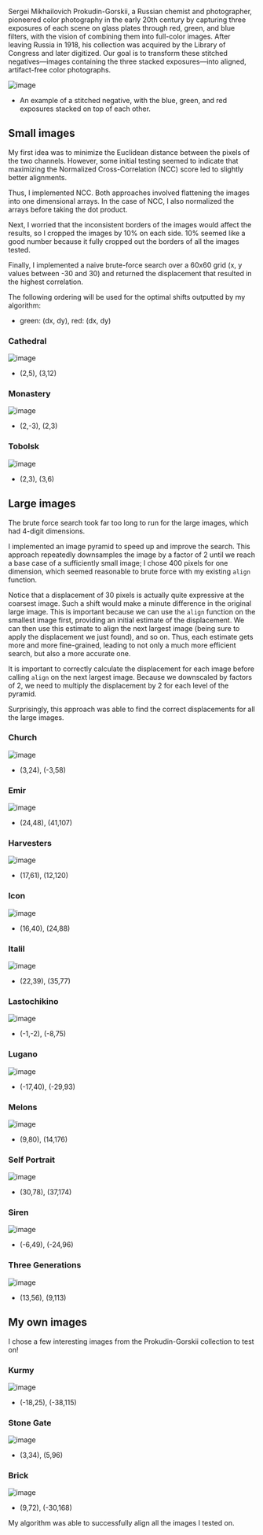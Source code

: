 Sergei Mikhailovich Prokudin-Gorskii, a Russian chemist and photographer, pioneered color photography in the early 20th century by capturing three exposures of each scene on glass plates through red, green, and blue filters, with the vision of combining them into full-color images. After leaving Russia in 1918, his collection was acquired by the Library of Congress and later digitized. Our goal is to transform these stitched negatives—images containing the three stacked exposures—into aligned, artifact-free color photographs.

![image](/cs180/cathedral.jpg)

- An example of a stitched negative, with the blue, green, and red exposures stacked on top of each other.

## Small images

My first idea was to minimize the Euclidean distance between the pixels of the two channels. However, some initial testing seemed to indicate that maximizing the Normalized Cross-Correlation (NCC) score led to slightly better alignments.

Thus, I implemented NCC. Both approaches involved flattening the images into one dimensional arrays. In the case of NCC, I also normalized the arrays before taking the dot product.

Next, I worried that the inconsistent borders of the images would affect the results, so I cropped the images by 10% on each side. 10% seemed like a good number because it fully cropped out the borders of all the images tested.

Finally, I implemented a naive brute-force search over a 60x60 grid (x, y values between -30 and 30) and returned the displacement that resulted in the highest correlation.

The following ordering will be used for the optimal shifts outputted by my algorithm:

- green: (dx, dy), red: (dx, dy)

### Cathedral

![image](/cs180/proj1/cathedral.jpg)

- (2,5), (3,12)

### Monastery

![image](/cs180/proj1/monastery.jpg)

- (2,-3), (2,3)

### Tobolsk

![image](/cs180/proj1/tobolsk.jpg)

- (2,3), (3,6)

## Large images

The brute force search took far too long to run for the large images, which had 4-digit dimensions.

I implemented an image pyramid to speed up and improve the search. This approach repeatedly downsamples the image by a factor of 2 until we reach a base case of a sufficiently small image; I chose 400 pixels for one dimension, which seemed reasonable to brute force with my existing `align` function.

Notice that a displacement of 30 pixels is actually quite expressive at the coarsest image. Such a shift would make a minute difference in the original large image. This is important because we can use the `align` function on the smallest image first, providing an initial estimate of the displacement. We can then use this estimate to align the next largest image (being sure to apply the displacement we just found), and so on. Thus, each estimate gets more and more fine-grained, leading to not only a much more efficient search, but also a more accurate one.

It is important to correctly calculate the displacement for each image before calling `align` on the next largest image. Because we downscaled by factors of 2, we need to multiply the displacement by 2 for each level of the pyramid.

Surprisingly, this approach was able to find the correct displacements for all the large images.

### Church

![image](/cs180/proj1/church.jpg)

- (3,24), (-3,58)

### Emir

![image](/cs180/proj1/emir.jpg)

- (24,48), (41,107)

### Harvesters

![image](/cs180/proj1/harvesters.jpg)

- (17,61), (12,120)

### Icon

![image](/cs180/proj1/icon.jpg)

- (16,40), (24,88)

### Italil

![image](/cs180/proj1/italil.jpg)

- (22,39), (35,77)

### Lastochikino

![image](/cs180/proj1/lastochikino.jpg)

- (-1,-2), (-8,75)

### Lugano

![image](/cs180/proj1/lugano.jpg)

- (-17,40), (-29,93)

### Melons

![image](/cs180/proj1/melons.jpg)

- (9,80), (14,176)

### Self Portrait

![image](/cs180/proj1/self_portrait.jpg)

- (30,78), (37,174)

### Siren

![image](/cs180/proj1/siren.jpg)

- (-6,49), (-24,96)

### Three Generations

![image](/cs180/proj1/three_generations.jpg)

- (13,56), (9,113)

## My own images

I chose a few interesting images from the Prokudin-Gorskii collection to test on!

### Kurmy

![image](/cs180/proj1/kurmy.jpg)

- (-18,25), (-38,115)

### Stone Gate

![image](/cs180/proj1/stone_gate.jpg)

- (3,34), (5,96)

### Brick

![image](/cs180/proj1/brick.jpg)

- (9,72), (-30,168)

My algorithm was able to successfully align all the images I tested on.

